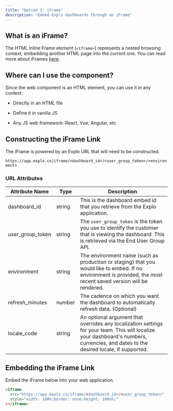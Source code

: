 ```yaml
---
title: "Option 2: iFrame"
description: "Embed Explo dashboards through an iFrame"
---
```


## What is an iFrame?

The HTML Inline Frame element (`<iframe>`) represents a nested browsing context, embedding another HTML page into the current one. You can read more about iFrames [here](https://developer.mozilla.org/en-US/docs/Web/HTML/Element/iframe).

## Where can I use the component?

Since the web component is an HTML element, you can use it in any context:

- Directly in an HTML file

- Define it in vanilla JS

- Any JS web framework: React, Vue, Angular, etc

## Constructing the iFrame Link

The iFrame is powered by an Explo URL that will need to be constructed.

`https://app.explo.co/iframe/<dashboard_id>/<user_group_token>/<environment>`

### URL Attributes

| Attribute Name   | Type   | Description                                                                                                                                                                          |
| ---------------- | ------ | ------------------------------------------------------------------------------------------------------------------------------------------------------------------------------------ |
| dashboard_id     | string | This is the dashboard embed id that you retrieve from the Explo application.                                                                                                         |
| user_group_token | string | The `user_group_token` is the token you use to identify the customer that is viewing the dashboard. This is retrieved via the End User Group API.                                    |
| environment      | string | The environment name (such as production or staging) that you would like to embed. If no environment is provided, the most recent saved version will be rendered.                    |
| refresh_minutes  | number | The cadence on which you want the dashboard to automatically refresh data. (Optional)                                                                                                |
| locale_code      | string | An optional argument that overrides any localization settings for your team. This will localize your dashboard's numbers, currencies, and dates to the desired locale, if supported. |

## Embedding the iFrame Link

Embed the iFrame below into your web application.

```html
<iframe
  src="https://app.explo.co/iframe/<dashboard_id>/<user_group_token>"
  style="width: 100%;border: none;height: 100vh;"
></iframe>
```
